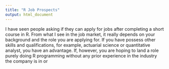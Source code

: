 ```yaml
---
title: "R Job Prospects"
output: html_document
---
```

I have seen people asking if they can apply for jobs after completing a short course in R. From what I see in the job market, it really depends on your background and the role you are applying for. If you have possess other skills and qualifications, for example, actuarial science or quantitative analyst, you have an advantage. If, however, you are hoping to land a role purely doing R programming without any prior experience in the industry the company is in or 